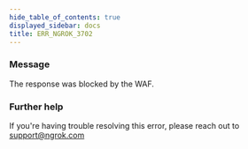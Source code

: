 ```yaml
---
hide_table_of_contents: true
displayed_sidebar: docs
title: ERR_NGROK_3702
---
```


### Message

The response was blocked by the WAF.

<ErrorDetails />

### Further help

If you're having trouble resolving this error, please reach out to [support@ngrok.com](mailto:support@ngrok.com?subject=Help%20with%20ERR_NGROK_3702)

